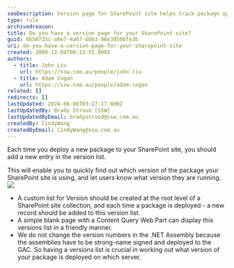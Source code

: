 ```yaml
---
seoDescription: Version page for SharePoint site helps track package updates and enables quick identification of deployed versions.
type: rule
archivedreason:
title: Do you have a version page for your SharePoint site?
guid: 6b58735c-a6e7-4a67-b0b3-96e3050bfe3b
uri: do-you-have-a-version-page-for-your-sharepoint-site
created: 2009-12-04T08:13:55.000Z
authors:
  - title: John Liu
    url: https://ssw.com.au/people/john-liu
  - title: Adam Cogan
    url: https://ssw.com.au/people/adam-cogan
related: []
redirects: []
lastUpdated: 2024-06-08T03:27:17.000Z
lastUpdatedBy: Brady Stroud [SSW]
lastUpdatedByEmail: bradystroud@ssw.com.au
createdBy: CindyWang
createdByEmail: CindyWang@ssw.com.au
---
```


Each time you deploy a new package to your SharePoint site, you should add a new entry in the version list.

This will enable you to quickly find out which version of the package your SharePoint site is using, and let users know what version they are running.
![](SP_version_small.jpg)

- A custom list for Version should be created at the root level of a SharePoint site collection, and each time a package is deployed - a new record should be added to this version list.
- A simple blank page with a Content Query Web Part can display this versions list in a friendly manner.
- We do not change the version numbers in the .NET Assembly because the assemblies have to be strong-name signed and deployed to the GAC. So having a versions list is crucial in working out what version of your package is deployed on which server.
